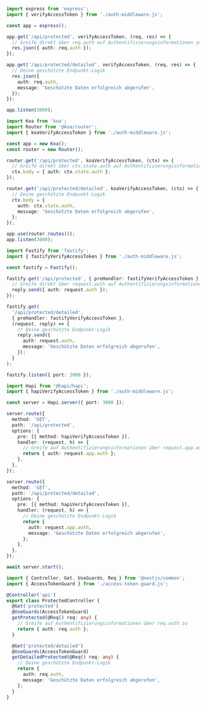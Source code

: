 
<Tabs groupId="api-framework">
  <TabItem value="express" label="Express.js">

```ts title="app.ts"
import express from 'express';
import { verifyAccessToken } from './auth-middleware.js';

const app = express();

app.get('/api/protected', verifyAccessToken, (req, res) => {
  // Greife direkt über req.auth auf Authentifizierungsinformationen zu
  res.json({ auth: req.auth });
});

app.get('/api/protected/detailed', verifyAccessToken, (req, res) => {
  // Deine geschützte Endpunkt-Logik
  res.json({
    auth: req.auth,
    message: 'Geschützte Daten erfolgreich abgerufen',
  });
});

app.listen(3000);
```

  </TabItem>
  <TabItem value="koa" label="Koa.js">

```ts title="app.ts"
import Koa from 'koa';
import Router from '@koa/router';
import { koaVerifyAccessToken } from './auth-middleware.js';

const app = new Koa();
const router = new Router();

router.get('/api/protected', koaVerifyAccessToken, (ctx) => {
  // Greife direkt über ctx.state.auth auf Authentifizierungsinformationen zu
  ctx.body = { auth: ctx.state.auth };
});

router.get('/api/protected/detailed', koaVerifyAccessToken, (ctx) => {
  // Deine geschützte Endpunkt-Logik
  ctx.body = {
    auth: ctx.state.auth,
    message: 'Geschützte Daten erfolgreich abgerufen',
  };
});

app.use(router.routes());
app.listen(3000);
```

  </TabItem>
  <TabItem value="fastify" label="Fastify">

```ts title="app.ts"
import Fastify from 'fastify';
import { fastifyVerifyAccessToken } from './auth-middleware.js';

const fastify = Fastify();

fastify.get('/api/protected', { preHandler: fastifyVerifyAccessToken }, (request, reply) => {
  // Greife direkt über request.auth auf Authentifizierungsinformationen zu
  reply.send({ auth: request.auth });
});

fastify.get(
  '/api/protected/detailed',
  { preHandler: fastifyVerifyAccessToken },
  (request, reply) => {
    // Deine geschützte Endpunkt-Logik
    reply.send({
      auth: request.auth,
      message: 'Geschützte Daten erfolgreich abgerufen',
    });
  }
);

fastify.listen({ port: 3000 });
```

  </TabItem>
  <TabItem value="hapi" label="Hapi.js">

```ts title="app.ts"
import Hapi from '@hapi/hapi';
import { hapiVerifyAccessToken } from './auth-middleware.js';

const server = Hapi.server({ port: 3000 });

server.route({
  method: 'GET',
  path: '/api/protected',
  options: {
    pre: [{ method: hapiVerifyAccessToken }],
    handler: (request, h) => {
      // Greife auf Authentifizierungsinformationen über request.app.auth zu
      return { auth: request.app.auth };
    },
  },
});

server.route({
  method: 'GET',
  path: '/api/protected/detailed',
  options: {
    pre: [{ method: hapiVerifyAccessToken }],
    handler: (request, h) => {
      // Deine geschützte Endpunkt-Logik
      return {
        auth: request.app.auth,
        message: 'Geschützte Daten erfolgreich abgerufen',
      };
    },
  },
});

await server.start();
```

  </TabItem>
  <TabItem value="nestjs" label="NestJS">

```ts title="protected.controller.ts"
import { Controller, Get, UseGuards, Req } from '@nestjs/common';
import { AccessTokenGuard } from './access-token.guard.js';

@Controller('api')
export class ProtectedController {
  @Get('protected')
  @UseGuards(AccessTokenGuard)
  getProtected(@Req() req: any) {
    // Greife auf Authentifizierungsinformationen über req.auth zu
    return { auth: req.auth };
  }

  @Get('protected/detailed')
  @UseGuards(AccessTokenGuard)
  getDetailedProtected(@Req() req: any) {
    // Deine geschützte Endpunkt-Logik
    return {
      auth: req.auth,
      message: 'Geschützte Daten erfolgreich abgerufen',
    };
  }
}
```

  </TabItem>
</Tabs>
